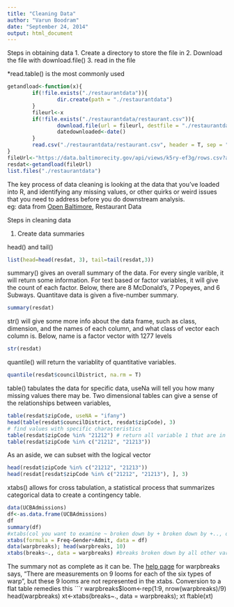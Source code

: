 ```yaml
---
title: "Cleaning Data"
author: "Varun Boodram"
date: "September 24, 2014"
output: html_document
---
```

Steps in obtaining data
1. Create a directory to store the file in 
2. Download the file with download.file()
3. read in the file

*read.table() is the most commonly used 
```r
getandload<-function(x){
        if(!file.exists("./restaurantdata")){
                dir.create(path = "./restaurantdata")
        }
        fileurl<-x
        if(!file.exists("./restaurantdata/restaurant.csv")){
                download.file(url = fileurl, destfile = "./restaurantdata/restaurant.csv", method = "curl") #destfile is what we want to call the downloded file. The extension reflects the type of file
                datedownloaded<-date()
        }
        read.csv("./restaurantdata/restaurant.csv", header = T, sep = ",")
}
fileUrl<-"https://data.baltimorecity.gov/api/views/k5ry-ef3g/rows.csv?accessType=DOWNLOAD"
resdat<-getandload(fileUrl)
list.files("./restaurantdata")
```
The key process of data cleaning is looking at the data that you've loaded into R, and identifying any missing values, or other quirks or weird issues that you need to address before you do downstream analysis.   
eg: data from [Open Baltimore](https://data.baltimorecity.gov/Culture-Arts/Restaurants/k5ry-ef3g), Restaurant Data

Steps in cleaning data

1. Create data summaries

head() and tail()
```r
list(head=head(resdat, 3), tail=tail(resdat,3))
```
summary() gives an overall summary of the data. For every single varible, it will return some information. For text based or factor variables, it will give the count of each factor. Below, there are 8 McDonald's, 7 Popeyes, and 6 Subways. Quantitave data is given a five-number summary. 
```r
summary(resdat)
```
str() will give some more info about the data frame, such as class, dimension, and the names of each column, and what class of vector each column is. Below, name is a factor vector with 1277 levels
```r
str(resdat)
```
quantile() will return the variablity of quantitative variables. 
```r
quantile(resdat$councilDistrict, na.rm = T)
```
table() tabulates the data for specific data, useNa will tell you how many missing values there may be. Two dimensional tables can give a sense of the relationships between variables, 

```r
table(resdat$zipCode, useNA = "ifany")
head(table(resdat$councilDistrict, resdat$zipCode), 3)
# find values with specific characteristics
table(resdat$zipCode %in% "21212") # return all variable 1 that are in variable 2
table(resdat$zipCode %in% c("21212", "21213"))
```
As an aside, we can subset with the logical vector 
```r
head(resdat$zipCode %in% c("21212", "21213"))
head(resdat[resdat$zipCode %in% c("21212", "21213"), ], 3)
```
xtabs() allows for cross tabulation, a statistical process that summarizes categorical data to create a contingency table. 
```r
data(UCBAdmissions)
df<-as.data.frame(UCBAdmissions)
df
summary(df)
#xtabs(col you want to examine ~ broken down by + broken down by +.., data)
xtabs(formula = Freq~Gender+Admit, data = df)
data(warpbreaks); head(warpbreaks, 10)
xtabs(breaks~., data = warpbreaks) #breaks broken down by all other variables in the data set
```
The summary not as complete as it can be. The [help page](http://www.inside-r.org/r-doc/datasets/warpbreaks) for warpbreaks says, "There are measurements on 9 looms for each of the six types of warp", but these 9 looms are not represented in the xtabs. Conversion to a flat table remedies this
```r
warpbreaks$loom<-rep(1:9, nrow(warpbreaks)/9)
head(warpbreaks)
xt<-xtabs(breaks~., data = warpbreaks); xt
ftable(xt)
